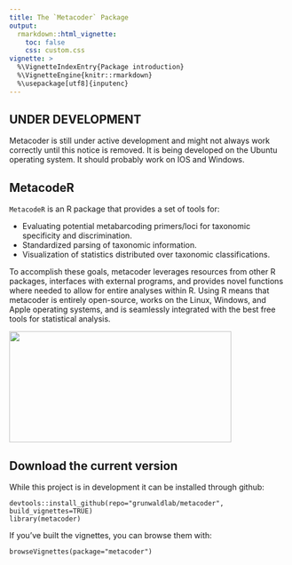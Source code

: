 ```yaml
---
title: The `Metacoder` Package
output: 
  rmarkdown::html_vignette:
    toc: false
    css: custom.css
vignette: >
  %\VignetteIndexEntry{Package introduction}
  %\VignetteEngine{knitr::rmarkdown}
  %\usepackage[utf8]{inputenc}
---
```


## UNDER DEVELOPMENT

Metacoder is still under active development and might not always work correctly until this notice is removed.
It is being developed on the Ubuntu operating system.
It should probably work on IOS and Windows. 


## MetacodeR

`MetacodeR` is an R package that provides a set of tools for:

- Evaluating potential metabarcoding primers/loci for taxonomic specificity and discrimination.
- Standardized parsing of taxonomic information.
- Visualization of statistics distributed over taxonomic classifications.

To accomplish these goals, metacoder leverages resources from other R packages, interfaces with external programs, and provides novel functions where needed to allow for entire analyses within R. Using R means that metacoder is entirely open-source, works on the Linux, Windows, and Apple operating systems, and is seamlessly integrated with the best free tools for statistical analysis.

<img src="https://cdn.rawgit.com/grunwaldlab/metacoder/master/readme_plot.svg" style="width:400px;height:200px">

## Download the current version

While this project is in development it can be installed through github:

    devtools::install_github(repo="grunwaldlab/metacoder", build_vignettes=TRUE)
    library(metacoder)

If you've built the vignettes, you can browse them with:

    browseVignettes(package="metacoder")
  

    

